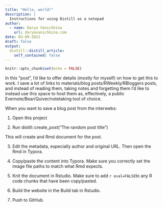 ```yaml
---
title: "Hello, world!"
description: |
  Instructions for using Distill as a notepad
author:
  - name: Darya Vanichkina
    url: daryavanichkina.com
date: 03-09-2021
draft: false
output:
  distill::distill_article:
    self_contained: false
---
```



```r
knitr::opts_chunk$set(echo = FALSE)
```

In this "post", I'd like to offer details (mostly for myself) on how to get this to work. I save a lot of links to materials/blog posts/RWeekly/RBloggers posts, and instead of reading them, taking notes and forgetting them I'd like to instead use this space to host them as, effectively, a public Evernote/Bear/Quiver/notetaking tool of choice. 

When you want to save a blog post from the interwebs:

1. Open this project

2. Run distill::create_post("The random post title")

This will create and Rmd document for the post. 

3. Edit the metadata, especially author and original URL. Then open the Rmd in Typora.

4. Copy/paste the content into Typora. Make sure you correctly set the image file paths to match what Rmd expects.

5. Knit the document in Rstudio. Make sure to add `r eval=FALSE`to any R code chunks that have been copy/pasted.

6. Build the website in the Build tab in Rstudio.

7. Push to GitHub.


